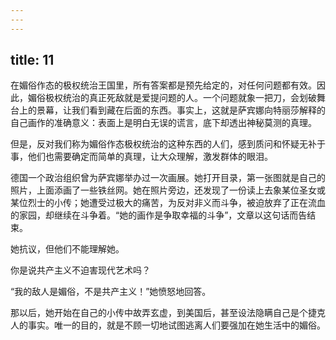 ```yaml
---
---
---
```

title: 11
---



在媚俗作态的极权统治王国里，所有答案都是预先给定的，对任何问题都有效。因此，媚俗极权统治的真正死敌就是爱提问题的人。一个问题就象一把刀，会划破舞台上的景幕，让我们看到藏在后面的东西。事实上，这就是萨宾娜向特丽莎解释的自己画作的准确意义：表面上是明白无误的谎言，底下却透出神秘莫测的真理。

但是，反对我们称为媚俗作态极权统治的这种东西的人们，感到质问和怀疑无补于事，他们也需要确定而简单的真理，让大众理解，激发群体的眼泪。

德国一个政治组织曾为萨宾娜举办过一次画展。她打开目录，第一张图就是自己的照片，上面添画了一些铁丝网。她在照片旁边，还发现了一份读上去象某位圣女或某位烈士的小传；她遭受过极大的痛苦，为反对非义而斗争，被迫放弃了正在流血的家园，却继续在斗争着。“她的画作是争取幸福的斗争”，文章以这句话而告结束。

她抗议，但他们不能理解她。

你是说共产主义不迫害现代艺术吗？

“我的敌人是媚俗，不是共产主义！”她愤怒地回答。

那以后，她开始在自己的小传中故弄玄虚，到美国后，甚至设法隐瞒自己是个捷克人的事实。唯一的目的，就是不顾一切地试图逃离人们要强加在她生活中的媚俗。
